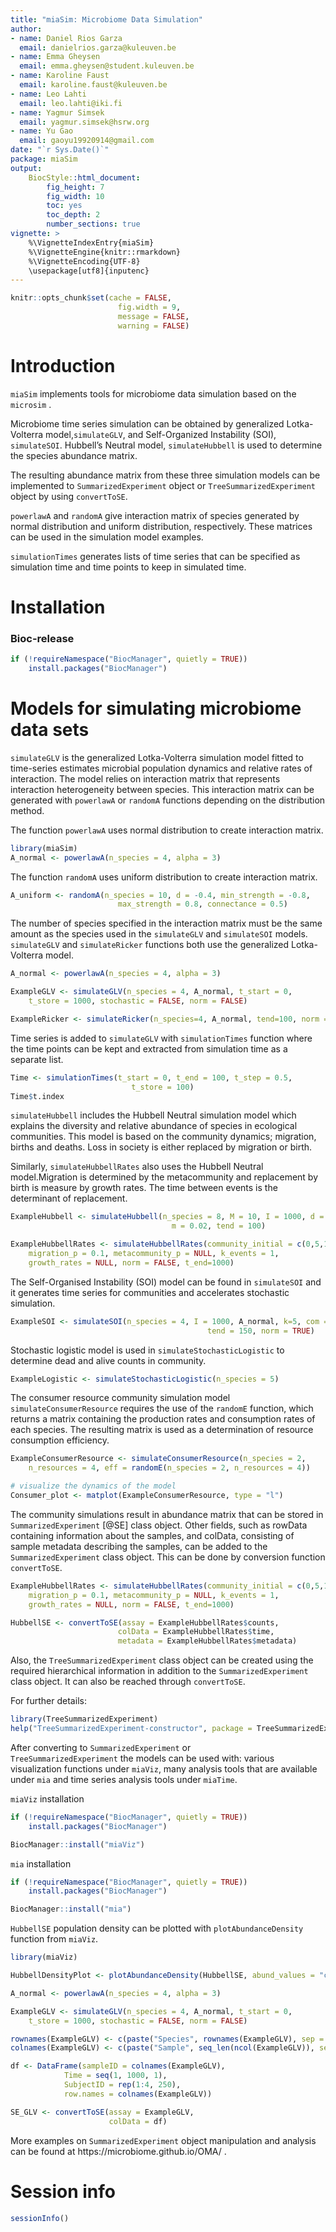 ```yaml
---
title: "miaSim: Microbiome Data Simulation"
author:
- name: Daniel Rios Garza
  email: danielrios.garza@kuleuven.be
- name: Emma Gheysen
  email: emma.gheysen@student.kuleuven.be
- name: Karoline Faust
  email: karoline.faust@kuleuven.be
- name: Leo Lahti
  email: leo.lahti@iki.fi
- name: Yagmur Simsek
  email: yagmur.simsek@hsrw.org
- name: Yu Gao
  email: gaoyu19920914@gmail.com
date: "`r Sys.Date()`"
package: miaSim
output: 
    BiocStyle::html_document:
        fig_height: 7
        fig_width: 10
        toc: yes
        toc_depth: 2
        number_sections: true
vignette: >
    %\VignetteIndexEntry{miaSim}
    %\VignetteEngine{knitr::rmarkdown}
    %\VignetteEncoding{UTF-8}
    \usepackage[utf8]{inputenc}
---
```


```r
knitr::opts_chunk$set(cache = FALSE,
                        fig.width = 9,
                        message = FALSE,
                        warning = FALSE)
```

# Introduction

`miaSim` implements tools for microbiome data simulation based on the
`microsim` .

Microbiome time series simulation can be obtained by generalized 
Lotka-Volterra model,`simulateGLV`, and  Self-Organized Instability 
(SOI), `simulateSOI`. Hubbell's Neutral model, `simulateHubbell` is used 
to determine the species abundance matrix. 

The resulting abundance matrix from these three simulation models can be
implemented to `SummarizedExperiment` object or `TreeSummarizedExperiment` 
object by using `convertToSE`.

`powerlawA` and `randomA` give interaction matrix of species 
generated by normal distribution and uniform distribution, respectively.
These matrices can be used in the simulation model examples.

`simulationTimes` generates lists of time series that can be specified as 
simulation time and time points to keep in simulated time.

# Installation

### Bioc-release


```r
if (!requireNamespace("BiocManager", quietly = TRUE))
    install.packages("BiocManager")

```

# Models for simulating microbiome data sets 

`simulateGLV` is the generalized Lotka-Volterra simulation model fitted to 
time-series estimates microbial population dynamics and relative rates of 
interaction. The model relies on interaction matrix that represents interaction
heterogeneity between species. This interaction matrix can be generated 
with `powerlawA` or `randomA` functions depending on the distribution method. 

The function `powerlawA` uses normal distribution to create interaction matrix. 


```r
library(miaSim)
A_normal <- powerlawA(n_species = 4, alpha = 3)
```

The function `randomA` uses uniform distribution to create interaction matrix. 


```r
A_uniform <- randomA(n_species = 10, d = -0.4, min_strength = -0.8,
                        max_strength = 0.8, connectance = 0.5)
```

The number of species specified in the interaction matrix must be the same 
amount as the species used in the `simulateGLV` and `simulateSOI` models.
`simulateGLV` and `simulateRicker` functions both use the generalized
Lotka-Volterra model.

```r

A_normal <- powerlawA(n_species = 4, alpha = 3)

ExampleGLV <- simulateGLV(n_species = 4, A_normal, t_start = 0, 
    t_store = 1000, stochastic = FALSE, norm = FALSE)

ExampleRicker <- simulateRicker(n_species=4, A_normal, tend=100, norm = FALSE)
```

Time series is added to `simulateGLV` with `simulationTimes` function where 
the time points can be kept and extracted from simulation time as a separate 
list.

```r
Time <- simulationTimes(t_start = 0, t_end = 100, t_step = 0.5, 
                           t_store = 100)
Time$t.index 
```

`simulateHubbell` includes the Hubbell Neutral simulation model which explains 
the diversity and relative abundance of species in ecological communities.
This model is based on the community dynamics; migration, births and deaths.
Loss in society is either replaced by migration or birth.

Similarly, `simulateHubbellRates` also uses the Hubbell Neutral model.Migration 
is determined by the metacommunity and replacement by birth is measure by 
growth rates. The time between events is the determinant of replacement.

```r
ExampleHubbell <- simulateHubbell(n_species = 8, M = 10, I = 1000, d = 50,
                                    m = 0.02, tend = 100)

ExampleHubbellRates <- simulateHubbellRates(community_initial = c(0,5,10),
    migration_p = 0.1, metacommunity_p = NULL, k_events = 1, 
    growth_rates = NULL, norm = FALSE, t_end=1000)
```

The Self-Organised Instability (SOI) model can be found in `simulateSOI` and it
generates time series for communities and accelerates stochastic simulation.

```r
ExampleSOI <- simulateSOI(n_species = 4, I = 1000, A_normal, k=5, com = NULL,
                                            tend = 150, norm = TRUE)
```

Stochastic logistic model is used in `simulateStochasticLogistic` to determine 
dead and alive counts in community.

```r
ExampleLogistic <- simulateStochasticLogistic(n_species = 5)
```

The consumer resource community simulation model `simulateConsumerResource` 
requires the use of the `randomE` function, which returns a matrix containing 
the production rates and consumption rates of each species. The resulting 
matrix is used as a determination of resource consumption efficiency.

```r
ExampleConsumerResource <- simulateConsumerResource(n_species = 2,
    n_resources = 4, eff = randomE(n_species = 2, n_resources = 4))

# visualize the dynamics of the model
Consumer_plot <- matplot(ExampleConsumerResource, type = "l")
```

The community simulations result in abundance matrix that can be stored in
`SummarizedExperiment` [@SE]  class object. Other fields, such as rowData 
containing information about the samples, and colData, consisting of sample 
metadata describing the samples, can be added to the `SummarizedExperiment` 
class object. This can be done by conversion function `convertToSE`.

```r
ExampleHubbellRates <- simulateHubbellRates(community_initial = c(0,5,10),
    migration_p = 0.1, metacommunity_p = NULL, k_events = 1, 
    growth_rates = NULL, norm = FALSE, t_end=1000)

HubbellSE <- convertToSE(assay = ExampleHubbellRates$counts,
                        colData = ExampleHubbellRates$time,
                        metadata = ExampleHubbellRates$metadata)
```

Also, the `TreeSummarizedExperiment` class object can be created using 
the required hierarchical information in addition to the `SummarizedExperiment`
class object. It can also be reached through `convertToSE`. 

For further details:

```r
library(TreeSummarizedExperiment)
help("TreeSummarizedExperiment-constructor", package = TreeSummarizedExperiment)
```

After converting to `SummarizedExperiment` or  
`TreeSummarizedExperiment` the models can be used with:
various visualization functions under `miaViz`, 
many analysis tools that are available under `mia` and
time series analysis tools under `miaTime`.

`miaViz` installation
```r
if (!requireNamespace("BiocManager", quietly = TRUE))
    install.packages("BiocManager")

BiocManager::install("miaViz")
```

`mia` installation
```r
if (!requireNamespace("BiocManager", quietly = TRUE))
    install.packages("BiocManager")

BiocManager::install("mia")
```

`HubbellSE` population density can be plotted with `plotAbundanceDensity` 
function from `miaViz`.
```r
library(miaViz)

HubbellDensityPlot <- plotAbundanceDensity(HubbellSE, abund_values = "counts")
```

```r
A_normal <- powerlawA(n_species = 4, alpha = 3)

ExampleGLV <- simulateGLV(n_species = 4, A_normal, t_start = 0, 
    t_store = 1000, stochastic = FALSE, norm = FALSE)

rownames(ExampleGLV) <- c(paste("Species", rownames(ExampleGLV), sep = "_"))
colnames(ExampleGLV) <- c(paste("Sample", seq_len(ncol(ExampleGLV)), sep = "_"))

df <- DataFrame(sampleID = colnames(ExampleGLV),
            Time = seq(1, 1000, 1),
            SubjectID = rep(1:4, 250),
            row.names = colnames(ExampleGLV))

SE_GLV <- convertToSE(assay = ExampleGLV,
                      colData = df)
```

More examples on `SummarizedExperiment` object manipulation and analysis can be
found at https://microbiome.github.io/OMA/ . 

# Session info

```r
sessionInfo()
```
